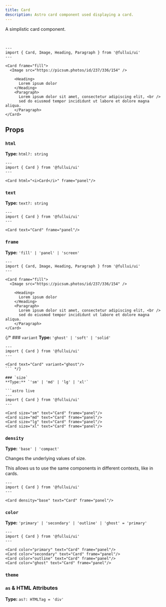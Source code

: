 ```yaml
---
title: Card
description: Astro card component used displaying a card.
---
```


A simplistic card component.

<br/>

```astro live
---
import { Card, Image, Heading, Paragraph } from '@fullui/ui'
---

<Card frame="fill">
  <Image src="https://picsum.photos/id/237/336/154" />

    <Heading>
      Lorem ipsum dolor
    </Heading>
    <Paragraph>
      Lorem ipsum dolor sit amet, consectetur adipiscing elit, <br />
      sed do eiusmod tempor incididunt ut labore et dolore magna aliqua.
    </Paragraph>
</Card>
```

## Props

### `html`
**Type:** `html?: string`

```astro live
---
import { Card } from '@fullui/ui'
---

<Card html="<i>Card</i>" frame="panel"/>
```

### `text`
**Type:** `text?: string`

```astro live
---
import { Card } from '@fullui/ui'
---

<Card text="Card" frame="panel"/>
```

### `frame`
**Type:** `'fill' | 'panel' | 'screen'`

```astro live
---
import { Card, Image, Heading, Paragraph } from '@fullui/ui'
---

<Card frame="fill">
  <Image src="https://picsum.photos/id/237/336/154" />

    <Heading>
      Lorem ipsum dolor
    </Heading>
    <Paragraph>
      Lorem ipsum dolor sit amet, consectetur adipiscing elit, <br />
      sed do eiusmod tempor incididunt ut labore et dolore magna aliqua.
    </Paragraph>
</Card>
```

{/* ### `variant`
**Type:** `'ghost' | 'soft' | 'solid'`

```astro live
---
import { Card } from '@fullui/ui'
---

<Card text="Card" variant="ghost"/>
``` */}

### `size`
**Type:** `'sm' | 'md' | 'lg' | 'xl'`

```astro live
---
import { Card } from '@fullui/ui'
---

<Card size="sm" text="Card" frame="panel"/>
<Card size="md" text="Card" frame="panel"/>
<Card size="lg" text="Card" frame="panel"/>
<Card size="xl" text="Card" frame="panel"/>
```

### `density`
**Type:** `'base' | 'compact'`

Changes the underlying values of size.

This allows us to use the same components in different contexts, like in cards.

```astro live
---
import { Card } from '@fullui/ui'
---

<Card density="base" text="Card" frame="panel"/>
```

### `color`
**Type:** `'primary' | 'secondary' | 'outline' | 'ghost' = 'primary'`

```astro live
---
import { Card } from '@fullui/ui'
---

<Card color="primary" text="Card" frame="panel"/>
<Card color="secondary" text="Card" frame="panel"/>
<Card color="outline" text="Card" frame="panel"/>
<Card color="ghost" text="Card" frame="panel"/>
```

### `theme`
<Theming/>

### `as` & HTML Attributes
**Type:** `as?: HTMLTag = 'div'`
<AsProp/>